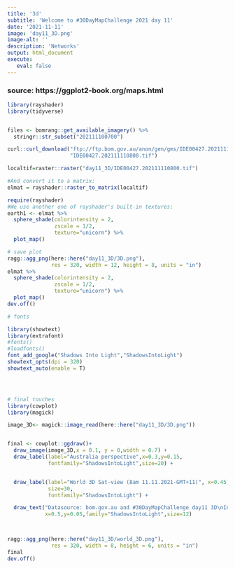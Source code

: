 ```yaml
---
title: '3d'
subtitle: 'Welcome to #30DayMapChallenge 2021 day 11'
date: '2021-11-11'
image: 'day11_3D.png'
image-alt: ''
description: 'Networks'
output: html_document
execute: 
   eval: false
---
```



### source: https://ggplot2-book.org/maps.html


```r

library(rayshader)
library(tidyverse)


files <- bomrang::get_available_imagery() %>%
  stringr::str_subset("202111100700")

curl::curl_download("ftp://ftp.bom.gov.au/anon/gen/gms/IDE00427.202111110800.tif",
                    "IDE00427.202111110800.tif")

localtif=raster::raster("day11_3D/IDE00427.202111110800.tif")

#And convert it to a matrix:
elmat = rayshader::raster_to_matrix(localtif)

require(rayshader)
#We use another one of rayshader's built-in textures:
earth1 <- elmat %>%
  sphere_shade(colorintensity = 2,
               zscale = 1/2,
               texture="unicorn") %>%
  plot_map()

# save plot
ragg::agg_png(here::here("day11_3D/3D.png"),
              res = 320, width = 12, height = 8, units = "in")
elmat %>%
  sphere_shade(colorintensity = 2,
               zscale = 1/2,
               texture="unicorn") %>%
  plot_map()
dev.off()

# fonts

library(showtext)
library(extrafont)
#fonts()
#loadfonts()
font_add_google("Shadows Into Light","ShadowsIntoLight")
showtext_opts(dpi = 320)
showtext_auto(enable = T)




# final touches
library(cowplot)
library(magick)

image_3D<- magick::image_read(here::here("day11_3D/3D.png"))


final <- cowplot::ggdraw()+
  draw_image(image_3D,x = 0.1, y = 0,width = 0.7) +
  draw_label(label="Australia perspective",x=0.3,y=0.15,
             fontfamily="ShadowsIntoLight",size=20) +


  draw_label(label="World 3D Sat-view (8am 11.11.2021-GMT+11)", x=0.45, y=0.9,
             size=30,
             fontfamily="ShadowsIntoLight") +

  draw_text("Datasource: bom.gov.au and #30DayMapChallenge day11 3D\nInfographics: Federica Gazzelloni",
            x=0.5,y=0.05,family="ShadowsIntoLight",size=12)



ragg::agg_png(here::here("day11_3D/world_3D.png"),
              res = 320, width = 8, height = 6, units = "in")
final
dev.off()



```
